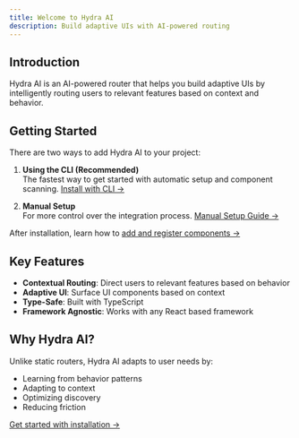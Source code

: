 ```yaml
---
title: Welcome to Hydra AI
description: Build adaptive UIs with AI-powered routing
---
```


## Introduction

Hydra AI is an AI-powered router that helps you build adaptive UIs by intelligently routing users to relevant features based on context and behavior.

## Getting Started

There are two ways to add Hydra AI to your project:

1. **Using the CLI (Recommended)**  
   The fastest way to get started with automatic setup and component scanning.
   [Install with CLI →](/docs/getting-started/installation)

2. **Manual Setup**  
   For more control over the integration process.
   [Manual Setup Guide →](/docs/troubleshooting/manual-setup)

After installation, learn how to [add and register components →](/docs/getting-started/adding-components)

## Key Features

- **Contextual Routing**: Direct users to relevant features based on behavior
- **Adaptive UI**: Surface UI components based on context
- **Type-Safe**: Built with TypeScript
- **Framework Agnostic**: Works with any React based framework

## Why Hydra AI?

Unlike static routers, Hydra AI adapts to user needs by:

- Learning from behavior patterns
- Adapting to context
- Optimizing discovery
- Reducing friction

[Get started with installation →](/docs/getting-started/installation)
